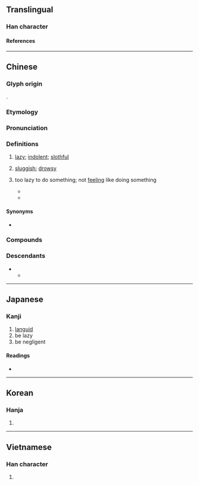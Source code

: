 {{also|懒}}
{{character info}}
{{character info|0xF90D}}
{{character info|0x2F8B1}}
==Translingual==

===Han character===
{{Han char|rn=61|rad=心|as=16|sn=19|four=97086|canj=PDLC|ids=⿰忄賴}}

====References====
{{Han ref|kx=0408.160|dkj=11455|dj=0749.170|hdz=42368.130|uh=61F6|ud=25078|bh=C369|bd=50025}}
{{Han ref|uh=F90D}}
{{Han ref|uh=2F8B1}}

----

==Chinese==
{{zh-forms|s=懒|ss=𰑐|alt=嬾/𰌙,孏-ancient,㦨,⿰忄阑}}

===Glyph origin===
{{Han etym}}
{{Han compound|忄|賴|c1=s|c2=p|t1=heart|ls=psc}}.

===Etymology===
{{rfe|zh}}

===Pronunciation===
{{zh-pron
|m=lǎn
|ma=Zh-lan.ogg
|m-s=nan3
|c=laan5
|c-t=lan1
|g=lan3
|h=pfs=lân;gd=lan1
|j=lan2
|mb=lǎng
|md=lāng
|mn=lán/nōa
|mn_note=lán - literary; nōa - vernacular
|mn-t=lang6
|w=3le
|x=lan3
|mc=y
|oc=y
|cat=a
}}

===Definitions===
{{zh-hanzi}}

# [[lazy]]; [[indolent]]; [[slothful]]
#: {{zh-x|我 的 弟弟{di} 非常 懶，一點 家務 都 不會 做。|My younger brother is really '''lazy'''; he doesn't do any chores.}}
#: {{zh-x|你 唔好 咁 懶 啦。|Don't be so '''lazy'''.|C}}
# [[sluggish]]; [[drowsy]]
# {{lb|zh|often with {{zh-l|*得}}}} too lazy to do something; not [[feel]]ing like doing something
#* {{zh-x|夏天 的 我 懶得{de} 化妝|In the summer, I'm too '''lazy''' to put on makeup|ref='''1988''', {{w2|zh|鄭怡}}, {{lang|zh|離家出走}}}}
#* {{zh-x|乾 一 罐 的 汽水　呼出 嘆息　快樂 懶 說明|[I] drink up a can of pop, breathe out a gasp, so happy [I] '''don't feel like''' explaining|C-LIT|ref='''2020''', {{w2|zh|林家謙}} &lsqb;{{w|Terence Lam}}&rsqb;, [https://www.youtube.com/watch?v=qWhavDVsMRc {{lang|zh|一人之境}}] [Solitude]}}

====Synonyms====
* {{sense|lazy}}
{{zh-syn-saurus|懶惰}}
{{zh-dial|懶惰}}

===Compounds===
{{zh-der|懶音|懶蟲|懶得|懶惰|懶鬼|懶漢|懶猴|懶散|懶洋洋|意懶心慵|意懶心灰|伸懶腰|嚲懶|心灰意懶|心慵意懶|意慵心懶|幫閑鑽懶|幫懶鑽閑|偎慵墮懶|慵懶|好吃懶做|好食懶飛|偷懶|懶腰|懶人植物|懶人|懶懶的|懶骨頭|懶凳|睡懶覺|懶待|樹懶|發懶|痠懶|疏懶|懶髻|懶怠|懶設設|懶架|憊懶|懶婦|懶病|懶黃病|躲懶|鑽懶幫閑|酸懶|脫懶|貪吃懶做|身上發懶|倦懶|墮懶|嬌懶|幫閒鑽懶|幽懶|心懶|懶中散|懶人菜|懶倦|懶几|懶別設|懶困|懶墮|懶妥妥|懶婦箴|懶婦魚|懶嫷|懶學|懶怯|懶意|懶慢|懶懶|懶懶攤攤|懶拖拖|懶拙|懶放|懶殘|懶驢愁|懶龍|托懶|放懶|疲懶|癡懶|簡懶|貪懶|賣懶|躲頭避懶|軟懶|避懶|鐵懶|鑽懶幫閒|鵝項懶凳}}

===Descendants===
* {{desc|bor=1|tai-pro|*ɡraːnꟲ²|t=lazy}}
** {{desc|th|คร้าน|t=lazy}}

{{zh-cat|Elementary}}

----

==Japanese==

===Kanji===
{{ja-kanji|grade=|rs=心16}}

# [[languid]]
# be lazy
# be negligent

====Readings====
* {{ja-readings|on=らん,らい|kun=おこたる,ものうい}}

----

==Korean==

===Hanja===
{{ko-hanja|라||나}}{{attention|ko}}

{{ko-hanja|란||난}}

# {{rfdef|ko|sort=心16}}

----

==Vietnamese==

===Han character===
{{vi-readings|readings=lại,lãn,lớn,lười|rs=心16}}

# {{rfdef|vi|sort=心16}}